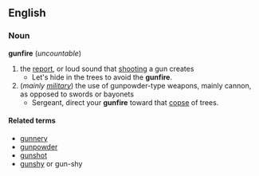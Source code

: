 == English ==
=== Noun ===
'''gunfire''' (''uncountable'')
# the [[report]], or loud sound that [[shoot]]ing a gun creates
#* Let's hide in the trees to avoid the '''gunfire'''.
# (''mainly [[military]]'') the use of gunpowder-type weapons, mainly cannon, as opposed to swords or bayonets
#* Sergeant, direct your '''gunfire''' toward that [[copse]] of trees.
==== Related terms ====
*[[gunnery]]
*[[gunpowder]]
*[[gunshot]]
*[[gunshy]] or gun-shy